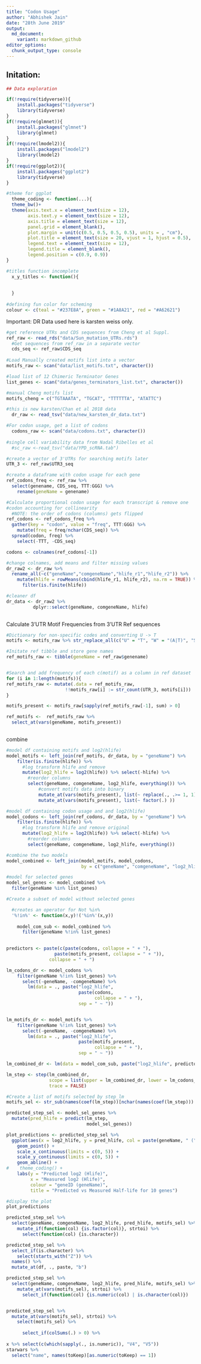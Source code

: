 ```yaml
---
title: "Codon Usage"
author: "Abhishek Jain"
date: "28th June 2019"
output: 
  md_document:
    variant: markdown_github
editor_options:
  chunk_output_type: console
---
```


## Initation:

```R
## Data exploration

if(!require(tidyverse)){
    install.packages("tidyverse")
    library(tidyverse)
}
if(!require(glmnet)){
    install.packages("glmnet")
    library(glmnet)
}
if(!require(lmodel2)){
    install.packages("lmodel2")
    library(lmodel2)
}
if(!require(ggplot2)){
    install.packages("ggplot2")
    library(tidyverse)
}

#theme for ggplot  
  theme_coding <- function(...){
  theme_bw()+
  theme(axis.text.x = element_text(size = 12),
        axis.text.y = element_text(size = 12),
        axis.title = element_text(size = 12),
        panel.grid = element_blank(),
        plot.margin = unit(c(0.5, 0.5, 0.5, 0.5), units = , "cm"),
        plot.title = element_text(size = 20, vjust = 1, hjust = 0.5),
        legend.text = element_text(size = 12),
        legend.title = element_blank(),
        legend.position = c(0.9, 0.9))
}

#titles function incomplete
  x_y_titles <- function(){
    
    
  }
 
#defining fun color for scheming
colour <- c(teal = "#237E8A", green = "#1A8A21", red = "#A62621")

```

Important: DR Data used here is karsten weiss only.

```R

#get reference UTRs and CDS sequences from Cheng et al Suppl.
ref_raw <- read_rds("data/Sun_mutation_UTRs.rds")
  #Get sequences from ref_raw in a separate vector
  cds_seq <- ref_raw$CDS_seq
  
#Load Manually created motifs list into a vector
motifs_raw <- scan("data/list_motifs.txt", character())

#load list of 12 Chimeric Terminator Genes  
list_genes <- scan("data/genes_terminators_list.txt", character())

#manual Cheng motifs list
motifs_cheng = c("TGTAAATA", "TGCAT", "TTTTTTA", "ATATTC")

#this is new karsten/Chan et al 2018 data
  dr_raw <- read_tsv("data/new_karsten_dr_data.txt")

#For codon usage, get a list of codons
  codons_raw <- scan("data/codons.txt", character())
  
#single cell variability data from Nadal Ribelles et al   
  #sc_raw <-read_tsv("data/YPD_scRNA.tab")
```

```R

#create a vector of 3'UTRs for searching motifs later 
UTR_3 <- ref_raw$UTR3_seq

#create a dataframe with codon usage for each gene
ref_codons_freq <- ref_raw %>%
  select(genename, CDS_seq, TTT:GGG) %>%
    rename(geneName = genename)

#Calculate proportional codon usage for each transcript & remove one 
#codon accounting for collinearity
  #NOTE: the order of codons (columns) gets flipped
ref_codons <- ref_codons_freq %>%
  gather(key = "codon", value = "freq", TTT:GGG) %>%
    mutate(freq = freq/nchar(CDS_seq)) %>%
  spread(codon, freq) %>%
    select(-TTT, -CDS_seq) 

codons <- colnames(ref_codons[-1])

#change colnames, add means and filter missing values 
dr_raw2 <- dr_raw %>%
  rename_all(~c("geneName","comgeneName","hlife_r1","hlife_r2")) %>%
    mutate(hlife = rowMeans(cbind(hlife_r1, hlife_r2), na.rm = TRUE)) %>% 
      filter(is.finite(hlife)) 

#cleaner df
dr_data <- dr_raw2 %>%
          dplyr::select(geneName, comgeneName, hlife)
  
```

Calculate 3'UTR Motif Frequencies from 3'UTR Ref sequences
```R

#Dictionary for non-specific codes and converting U -> T
motifs <- motifs_raw %>% str_replace_all(c("U" = "T", "W" = "(A|T)", "S" = "(C|G)", "M" = "(A|C)", "K" = "(G|T)", "R" = "(A|G)", "Y" = "(C|T)", "B" = "(C|G|T)", "D" = "(A|G|T)", "H" = "(A|C|T)", "V" = "(A|C|G)", "N" = "(A|C|G|T)"))

#Initate ref tibble and store gene names
ref_motifs_raw <- tibble(geneName = ref_raw$genename)


#Search and add frequency of each c(motif) as a column in ref dataset
for (i in 1:length(motifs)){
ref_motifs_raw <- mutate(.data = ref_motifs_raw, 
                      !!motifs_raw[i] := str_count(UTR_3, motifs[i]))
}

motifs_present <- motifs_raw[sapply(ref_motifs_raw[-1], sum) > 0]

ref_motifs <-  ref_motifs_raw %>% 
  select_at(vars(geneName, motifs_present))
  

```

combine 
```R

#model df containing motifs and log2(hlife)
model_motifs <- left_join(ref_motifs, dr_data, by = "geneName") %>% 
    filter(is.finite(hlife)) %>% 
      #log transform hlife and remove
      mutate(log2_hlife = log2(hlife)) %>% select(-hlife) %>%
        #reorder columns
        select(geneName, comgeneName, log2_hlife, everything()) %>%
            #convert motifs data into binary
            mutate_at(vars(motifs_present), list(~ replace(., .>= 1, 1) )) %>%
            mutate_at(vars(motifs_present), list(~ factor(.) ))

#model df containing codon usage and and log2(hlife)
model_codons <- left_join(ref_codons, dr_data, by = "geneName") %>% 
    filter(is.finite(hlife)) %>% 
      #log transform hlife and remove original
      mutate(log2_hlife = log2(hlife)) %>% select(-hlife) %>%
        #reorder columns
        select(geneName, comgeneName, log2_hlife, everything())

#combine the two models
model_combined <- left_join(model_motifs, model_codons, 
                            by = c("geneName", "comgeneName", "log2_hlife"))

#model for selected genes
model_sel_genes <- model_combined %>%
  filter(geneName %in% list_genes)

#Create a subset of model without selected genes 

  #creates an operator for Not %in%
  '%!in%' <- function(x,y)!('%in%'(x,y))
  
    model_com_sub <- model_combined %>%
      filter(geneName %!in% list_genes)
    
```


```R

predictors <- paste(c(paste(codons, collapse = " + "),
                  paste(motifs_present, collapse = " + ")), 
                collapse = " + ")

lm_codons_dr <- model_codons %>%
    filter(geneName %!in% list_genes) %>%
      select(-geneName, -comgeneName) %>%
        lm(data = ., paste("log2_hlife", 
                           paste(codons, 
                                 collapse = " + "),
                           sep = " ~ "))


lm_motifs_dr <- model_motifs %>%
    filter(geneName %!in% list_genes) %>%
      select(-geneName, -comgeneName) %>%
        lm(data = ., paste("log2_hlife", 
                           paste(motifs_present, 
                                 collapse = " + "),
                           sep = " ~ "))

lm_combined_dr <- lm(data = model_com_sub, paste("log2_hlife", predictors, sep = " ~ "))

lm_step <- step(lm_combined_dr, 
                scope = list(upper = lm_combined_dr, lower = lm_codons_dr),
                trace = FALSE)

#Create a list of motifs selected by step_lm
motifs_sel <- str_sub(names(coef(lm_step))[nchar(names(coef(lm_step))) > 3][-1], end = -2) 
```

```R
predicted_step_sel <- model_sel_genes %>%
  mutate(pred_hlife = predict(lm_step, 
                              model_sel_genes))

plot_predictions <- predicted_step_sel %>%
  ggplot(aes(x = log2_hlife, y = pred_hlife, col = paste(geneName, " (", comgeneName, ")"))) +
    geom_point() + 
    scale_x_continuous(limits = c(0, 5)) + 
    scale_y_continuous(limits = c(0, 5)) + 
    geom_abline() +
#    theme_coding() + 
    labs(y = "Predicted log2 (Hlife)", 
         x = "Measured log2 (Hlife)",
         colour = "geneID (geneName)",
         title = "Predicted vs Measured Half-life for 10 genes")

#display the plot
plot_predictions
```

```R

predicted_step_sel %>% 
  select(geneName, comgeneName, log2_hlife, pred_hlife, motifs_sel) %>%
    mutate_if(function(col) {is.factor(col)}, strtoi) %>%
      select(function(col) {is.character})

predicted_step_sel %>% 
  select_if(is.character) %>%
    select(starts_with("Z")) %>%
  names() %>%
  mutate_at(df, ., paste, "b")

predicted_step_sel %>% 
  select(geneName, comgeneName, log2_hlife, pred_hlife, motifs_sel) %>%
    mutate_at(vars(motifs_sel), strtoi) %>% 
      select_if(function(col) {is.numeric(col) | is.character(col)})


predicted_step_sel %>% 
  mutate_at(vars(motifs_sel), strtoi) %>%
    select(motifs_sel) %>%
     
      select_if(colSums(.) > 0) %>%
        
x %>% select(c(which(sapply(., is.numeric)), "V4", "V5"))
starwars %>%
  select("name", names(toKeep)[as.numeric(toKeep) == 1])

```
